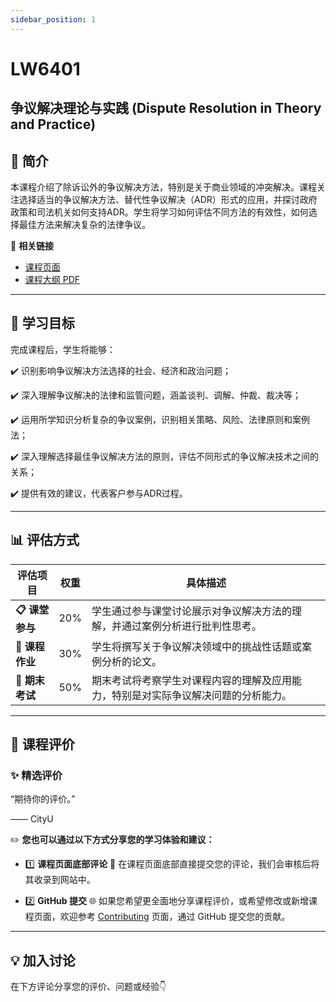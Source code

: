 ```yaml
---
sidebar_position: 1
---
```


# LW6401
## 争议解决理论与实践 (Dispute Resolution in Theory and Practice)

## **📘 简介**
本课程介绍了除诉讼外的争议解决方法，特别是关于商业领域的冲突解决。课程关注选择适当的争议解决方法、替代性争议解决（ADR）形式的应用，并探讨政府政策和司法机关如何支持ADR。学生将学习如何评估不同方法的有效性，如何选择最佳方法来解决复杂的法律争议。

🔗 **相关链接**
- [课程页面](https://www.cityu.edu.hk/catalogue/pg/202425/course/LW6401.htm)
- [课程大纲 PDF](https://www.cityu.edu.hk/catalogue/pg/202425/course/LW6401.pdf)

---

## **🎯 学习目标**

完成课程后，学生将能够：

✔️ 识别影响争议解决方法选择的社会、经济和政治问题；

✔️ 深入理解争议解决的法律和监管问题，涵盖谈判、调解、仲裁、裁决等；

✔️ 运用所学知识分析复杂的争议案例，识别相关策略、风险、法律原则和案例法；

✔️ 深入理解选择最佳争议解决方法的原则，评估不同形式的争议解决技术之间的关系；

✔️ 提供有效的建议，代表客户参与ADR过程。

---

## **📊 评估方式**

| **评估项目**          | **权重** | **具体描述**                                                                                       |
|----------------------|---------|---------------------------------------------------------------------------------------------------|
| **📋 课堂参与**       | 20%     | 学生通过参与课堂讨论展示对争议解决方法的理解，并通过案例分析进行批判性思考。                     |
| **📂 课程作业**       | 30%     | 学生将撰写关于争议解决领域中的挑战性话题或案例分析的论文。                                          |
| **📂 期末考试**       | 50%     | 期末考试将考察学生对课程内容的理解及应用能力，特别是对实际争议解决问题的分析能力。                |

---

## **💬 课程评价**

### ✨ **精选评价**
<div className={commentStyles.commentBox}>
    <p className={commentStyles.commentText}>
        “期待你的评价。”
    </p>
    <p className={commentStyles.commentAuthor}>—— CityU</p>
</div>

✏️ **您也可以通过以下方式分享您的学习体验和建议：**

- 1️⃣ **课程页面底部评论**
💬 在课程页面底部直接提交您的评论，我们会审核后将其收录到网站中。

- 2️⃣ **GitHub 提交**
🌐 如果您希望更全面地分享课程评价，或希望修改或新增课程页面，欢迎参考 [Contributing](/contributing) 页面，通过 GitHub 提交您的贡献。

---

## **💡 加入讨论**

在下方评论分享您的评价、问题或经验👇
<Utterances />
